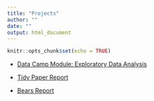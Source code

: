 ```yaml
---
title: "Projects"
author: ""
date: ""
output: html_document
---
```


```r
knitr::opts_chunk$set(echo = TRUE)
```

* [Data Camp Module: Exploratory Data Analysis](./projects/EDA.html)

* [Tidy Paper Report](./projects/Tidy_Paper_Report_v2.pdf)

* [Bears Report](./projects/Bears.html)